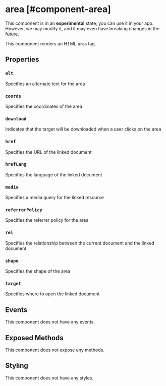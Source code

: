 
# area [#component-area]

<Callout type="warning" emoji="📔">This component is in an **experimental** state; you can use it in your app. However, we may modify it, and it may even have breaking changes in the future.</Callout>

This component renders an HTML `area` tag.



## Properties

### `alt`

Specifies an alternate text for the area

### `coords`

Specifies the coordinates of the area

### `download`

Indicates that the target will be downloaded when a user clicks on the area

### `href`

Specifies the URL of the linked document

### `hrefLang`

Specifies the language of the linked document

### `media`

Specifies a media query for the linked resource

### `referrerPolicy`

Specifies the referrer policy for the area

### `rel`

Specifies the relationship between the current document and the linked document

### `shape`

Specifies the shape of the area

### `target`

Specifies where to open the linked document

## Events

This component does not have any events.

## Exposed Methods

This component does not expose any methods.

## Styling

This component does not have any styles.
